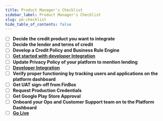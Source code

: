 ```yaml
---
title: Product Manager's Checklist
sidebar_label: Product Manager's Checklist
slug: pm-checklist
hide_table_of_contents: false
---
```


* [ ] **Decide the credit product you want to integrate**
* [ ] **Decide the lender and terms of credit**
* [ ] **Develop a Credit Policy and Business Rule Engine**
* [ ] [**Get started with developer Integration**](/product/get-started)
* [ ] **Update Privacy Policy of your platform to mention lending**
* [ ] [**Developer Integration**](/embedded-finance)
* [ ] **Verify proper functioning by tracking users and applications on the platform dashboard**
* [ ] **Get UAT sign-off from FinBox**
* [ ] **Request Production Credentials**
* [ ] **Get Google Play Store Approval**
* [ ] **Onboard your Ops and Customer Support team on to the Platform Dashboard**
* [ ] [**Go Live**](/product/go-live)
